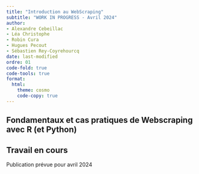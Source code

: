 ```yaml
---
title: "Introduction au WebScraping"
subtitle: "WORK IN PROGRESS - Avril 2024"
author: 
- Alexandre Cebeillac
- Léa Christophe
- Robin Cura
- Hugues Pecout
- Sébastien Rey-Coyrehourcq
date: last-modified
ordre: 01
code-fold: true
code-tools: true
format:
  html:
    theme: cosmo
    code-copy: true
---
```


## Fondamentaux et cas pratiques de Webscraping avec R (et Python)

:::callout-important
## Travail en cours
Publication prévue pour avril 2024
:::


